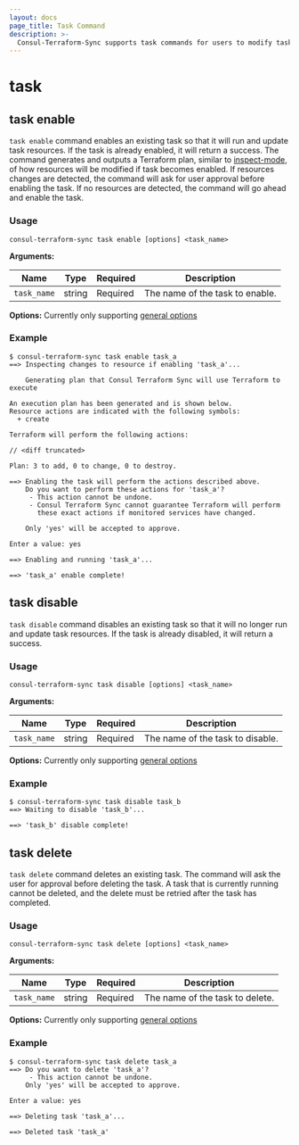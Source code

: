 ```yaml
---
layout: docs
page_title: Task Command
description: >-
  Consul-Terraform-Sync supports task commands for users to modify tasks while the daemon is running
---
```

# task

## task enable

`task enable` command enables an existing task so that it will run and update task resources. If the task is already enabled, it will return a success. The command generates and outputs a Terraform plan, similar to [inspect-mode](/docs/nia/cli#inspect-mode), of how resources will be modified if task becomes enabled. If resources changes are detected, the command will ask for user approval before enabling the task. If no resources are detected, the command will go ahead and enable the task.

### Usage
`consul-terraform-sync task enable [options] <task_name>`

**Arguments:**

| Name | Type	 | Required | Description  |
| -----| ----- | -------- | ------------ |
|`task_name` | string | Required | The name of the task to enable.

**Options:** Currently only supporting [general options](/docs/nia/cli#general-options)


### Example

```shell-session
$ consul-terraform-sync task enable task_a
==> Inspecting changes to resource if enabling 'task_a'...

    Generating plan that Consul Terraform Sync will use Terraform to execute

An execution plan has been generated and is shown below.
Resource actions are indicated with the following symbols:
  + create

Terraform will perform the following actions:

// <diff truncated>

Plan: 3 to add, 0 to change, 0 to destroy.

==> Enabling the task will perform the actions described above.
    Do you want to perform these actions for 'task_a'?
     - This action cannot be undone.
     - Consul Terraform Sync cannot guarantee Terraform will perform
       these exact actions if monitored services have changed.

    Only 'yes' will be accepted to approve.

Enter a value: yes

==> Enabling and running 'task_a'...

==> 'task_a' enable complete!
```

## task disable

`task disable` command disables an existing task so that it will no longer run and update task resources. If the task is already disabled, it will return a success.

### Usage
`consul-terraform-sync task disable [options] <task_name>`

**Arguments:**

| Name | Type	 | Required | Description  |
| -----| ----- | -------- | ------------ |
|`task_name` | string | Required | The name of the task to disable.

**Options:** Currently only supporting [general options](/docs/nia/cli#general-options)


### Example

```shell-session
$ consul-terraform-sync task disable task_b
==> Waiting to disable 'task_b'...

==> 'task_b' disable complete!
```

## task delete

`task delete` command deletes an existing task. The command will ask the user for approval before deleting the task. A task that is currently running cannot be deleted, and the delete must be retried after the task has completed.

### Usage
`consul-terraform-sync task delete [options] <task_name>`

**Arguments:**

| Name | Type	 | Required | Description  |
| -----| ----- | -------- | ------------ |
|`task_name` | string | Required | The name of the task to delete.

**Options:** Currently only supporting [general options](/docs/nia/cli/cli-overview#general-options)


### Example

```shell-session
$ consul-terraform-sync task delete task_a
==> Do you want to delete 'task_a'?
     - This action cannot be undone.
    Only 'yes' will be accepted to approve.

Enter a value: yes

==> Deleting task 'task_a'...

==> Deleted task 'task_a'
```
